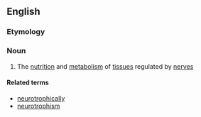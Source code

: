 ==English==

===Etymology===
{{confix|neuro|trophy|lang=en}}

===Noun===
{{en-noun|-}}

# {{label|en|biology}} The [[nutrition]] and [[metabolism]] of [[tissue]]s regulated by [[nerve]]s

====Related terms====
* [[neurotrophically]]
* [[neurotrophism]]